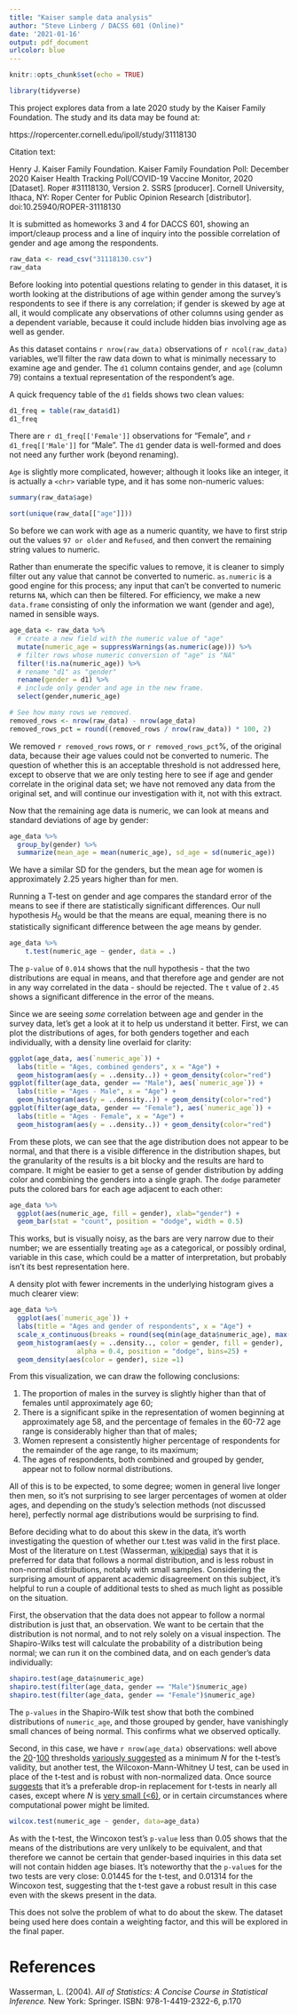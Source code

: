 ```yaml
---
title: "Kaiser sample data analysis"
author: "Steve Linberg / DACSS 601 (Online)"
date: '2021-01-16'
output: pdf_document
urlcolor: blue
---
```


```r
knitr::opts_chunk$set(echo = TRUE)
```

```r
library(tidyverse)
```

This project explores data from a late 2020 study by the Kaiser Family Foundation. The study and its data may be found at:

https://ropercenter.cornell.edu/ipoll/study/31118130

Citation text: 

Henry J. Kaiser Family Foundation. Kaiser Family Foundation Poll: December 2020 Kaiser Health Tracking Poll/COVID-19 Vaccine Monitor, 2020 [Dataset]. Roper #31118130, Version 2. SSRS [producer]. Cornell University, Ithaca, NY: Roper Center for Public Opinion Research [distributor]. doi:10.25940/ROPER-31118130

It is submitted as homeworks 3 and 4 for DACCS 601, showing an import/cleaup process and a line of inquiry into the possible correlation of gender and age among the respondents.

```r
raw_data <- read_csv("31118130.csv")
raw_data
```

Before looking into potential questions relating to gender in this dataset, it is worth looking at the distributions of age within gender among the survey's respondents to see if there is any correlation; if gender is skewed by age at all, it would complicate any observations of other columns using gender as a dependent variable, because it could include hidden bias involving age as well as gender.

As this dataset contains `r nrow(raw_data)` observations of `r ncol(raw_data)` variables, we'll filter the raw data down to what is minimally necessary to examine age and gender. The `d1` column contains gender, and `age` (column 79) contains a textual representation of the respondent's age.

A quick frequency table of the `d1` fields shows two clean values:

```r
d1_freq = table(raw_data$d1)
d1_freq
```

There are `r d1_freq[['Female']]` observations for "Female", and `r d1_freq[['Male']]` for "Male". The `d1` gender data is well-formed and does not need any further work (beyond renaming).

`Age` is slightly more complicated, however; although it looks like an integer, it is actually a `<chr>` variable type, and it has some non-numeric values:

```r
summary(raw_data$age)
```


```r
sort(unique(raw_data[["age"]]))
```
So before we can work with age as a numeric quantity, we have to first strip out the values `97 or older` and `Refused`, and then convert the remaining string values to numeric.

Rather than enumerate the specific values to remove, it is cleaner to simply filter out any value that cannot be converted to numeric. `as.numeric` is a good engine for this process; any input that can't be converted to numeric returns `NA`, which can then be filtered. For efficiency, we make a new `data.frame` consisting of only the information we want (gender and age), named in sensible ways.

```r
age_data <- raw_data %>%
  # create a new field with the numeric value of "age"
  mutate(numeric_age = suppressWarnings(as.numeric(age))) %>%
  # filter rows whose numeric conversion of "age" is "NA"
  filter(!is.na(numeric_age)) %>%
  # rename "d1" as "gender"
  rename(gender = d1) %>%
  # include only gender and age in the new frame.
  select(gender,numeric_age)

# See how many rows we removed.
removed_rows <- nrow(raw_data) - nrow(age_data)
removed_rows_pct = round((removed_rows / nrow(raw_data)) * 100, 2)
```

We removed `r removed_rows` rows, or `r removed_rows_pct`%, of the original data, because their age values could not be converted to numeric. The question of whether this is an acceptable threshold is not addressed here, except to observe that we are only testing here to see if age and gender correlate in the original data set; we have not removed any data from the original set, and will continue our investigation with it, not with this extract.

Now that the remaining age data is numeric, we can look at means and standard deviations of age by gender:

```r
age_data %>%
  group_by(gender) %>%
  summarize(mean_age = mean(numeric_age), sd_age = sd(numeric_age))
```

We have a similar SD for the genders, but the mean age for women is approximately 2.25 years higher than for men. 

Running a T-test on gender and age compares the standard error of the means to see if there are statistically significant differences. Our null hypothesis $H_0$ would be that the means are equal, meaning there is no statistically significant difference between the age means by gender.

```r
age_data %>%
    t.test(numeric_age ~ gender, data = .)
```

The `p-value` of `0.014` shows that the null hypothesis - that the two distributions are equal in means, and that therefore age and gender are not in any way correlated in the data - should be rejected. The `t` value of `2.45` shows a significant difference in the error of the means. 

Since we are seeing *some* correlation between age and gender in the survey data, let's get a look at it to help us understand it better. First, we can plot the distributions of ages, for both genders together and each individually, with a density line overlaid for clarity:

```r
ggplot(age_data, aes(`numeric_age`)) + 
  labs(title = "Ages, combined genders", x = "Age") +
  geom_histogram(aes(y = ..density..)) + geom_density(color="red")
ggplot(filter(age_data, gender == "Male"), aes(`numeric_age`)) +
  labs(title = "Ages - Male", x = "Age") +
  geom_histogram(aes(y = ..density..)) + geom_density(color="red")
ggplot(filter(age_data, gender == "Female"), aes(`numeric_age`)) +
  labs(title = "Ages - Female", x = "Age") +
  geom_histogram(aes(y = ..density..)) + geom_density(color="red")
```
From these plots, we can see that the age distribution does not appear to be normal, and that there is a visible difference in the distribution shapes, but the granularity of the results is a bit blocky and the results are hard to compare. It might be easier to get a sense of gender distribution by adding color and combining the genders into a single graph. The `dodge` parameter puts the colored bars for each age adjacent to each other:

```r
age_data %>% 
  ggplot(aes(numeric_age, fill = gender), xlab="gender") + 
  geom_bar(stat = "count", position = "dodge", width = 0.5)
```
This works, but is visually noisy, as the bars are very narrow due to their number; we are essentially treating `age` as a categorical, or possibly ordinal, variable in this case, which could be a matter of interpretation, but probably isn't its best representation here.

A density plot with fewer increments in the underlying histogram gives a much clearer view:

```r
age_data %>% 
  ggplot(aes(`numeric_age`)) + 
  labs(title = "Ages and gender of respondents", x = "Age") +
  scale_x_continuous(breaks = round(seq(min(age_data$numeric_age), max(age_data$numeric_age), by = 4),1)) +
  geom_histogram(aes(y = ..density.., color = gender, fill = gender),  
                 alpha = 0.4, position = "dodge", bins=25) + 
  geom_density(aes(color = gender), size =1)
```
From this visualization, we can draw the following conclusions:

1. The proportion of males in the survey is slightly higher than that of females until approximately age 60;
1. There is a significant spike in the representation of women beginning at approximately age 58, and the percentage of females in the 60-72 age range is considerably higher than that of males;
1. Women represent a consistently higher percentage of respondents for the remainder of the age range, to its maximum;
1. The ages of respondents, both combined and grouped by gender, appear not to follow normal distributions.

All of this is to be expected, to some degree; women in general live longer then men, so it's not surprising to see larger percentages of women at older ages, and depending on the study's selection methods (not discussed here), perfectly normal age distributions would be surprising to find.

Before deciding what to do about this skew in the data, it's worth investigating the question of whether our t.test was valid in the first place. Most of the literature on t.test (Wasserman, [wikipedia](https://en.wikipedia.org/wiki/Student%27s_t-test#Assumptions)) says that it is preferred for data that follows a normal distribution, and is less robust in non-normal distributions, notably with small samples. Considering the surprising amount of apparent academic disagreement on this subject, it's helpful to run a couple of additional tests to shed as much light as possible on the situation.

First, the observation that the data does not appear to follow a normal distribution is just that, an observation. We want to be certain that the distribution is not normal, and to not rely solely on a visual inspection. The Shapiro-Wilks test will calculate the probability of a distribution being normal; we can run it on the combined data, and on each gender's data individually:

```r
shapiro.test(age_data$numeric_age)
shapiro.test(filter(age_data, gender == "Male")$numeric_age)
shapiro.test(filter(age_data, gender == "Female")$numeric_age)
```
The `p-values` in the Shapiro-Wilk test show that both the combined distributions of `numeric_age`, and those grouped by gender, have vanishingly small chances of being normal. This confirms what we observed optically.

Second, in this case, we have `r nrow(age_data)` observations: well above the [20](https://www.statisticshowto.com/probability-and-statistics/non-normal-distributions/)-[100](https://thestatsgeek.com/2013/09/28/the-t-test-and-robustness-to-non-normality/) thresholds [variously suggested](https://stats.stackexchange.com/a/9575) as a minimum $N$ for the t-test's validity, but another test, the Wilcoxon-Mann-Whitney U test, can be used in place of the t-test and is robust with non-normalized data. Once source [suggests](https://stats.stackexchange.com/a/9575) that it's a preferable drop-in replacement for t-tests in nearly all cases, except where $N$ is [very small (<6)](https://stats.stackexchange.com/questions/121852/how-to-choose-between-t-test-or-non-parametric-test-e-g-wilcoxon-in-small-sam), or in certain circumstances where computational power might be limited.

```r
wilcox.test(numeric_age ~ gender, data=age_data)
```

As with the t-test, the Wincoxon test's `p-value` less than 0.05 shows that the means of the distributions are very unlikely to be equivalent, and that therefore we cannot be certain that gender-based inquiries in this data set will not contain hidden age biases. It's noteworthy that the `p-value`s for the two tests are very close: 0.01445 for the t-test, and 0.01314 for the Wincoxon test, suggesting that the t-test gave a robust result in this case even with the skews present in the data.

This does not solve the problem of what to do about the skew. The dataset being used here does contain a weighting factor, and this will be explored in the final paper.

# References

Wasserman, L. (2004). *All of Statistics: A Concise Course in Statistical Inference.* New York: Springer. ISBN: 978-1-4419-2322-6, p.170

 